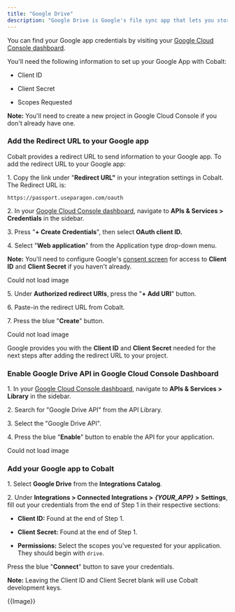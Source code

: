 ```yaml
---
title: "Google Drive"
description: "Google Drive is Google's file sync app that lets you store all of your files online alongside your Google Docs documents, and keep them synced with all of your devices."
---
```




You can find your Google app credentials by visiting your [Google Cloud Console dashboard](https://console.cloud.google.com/projectselector2/home/dashboard?supportedpurview=project). 

You'll need the following information to set up your Google App with Cobalt:

* Client ID

* Client Secret

* Scopes Requested

**Note:** You'll need to create a new project in Google Cloud Console if you don't already have one.

### Add the Redirect URL to your Google app

Cobalt provides a redirect URL to send information to your Google app. To add the redirect URL to your Google app:

1\. Copy the link under "**Redirect URL"** in your integration settings in Cobalt. The Redirect URL is:

```
https://passport.useparagon.com/oauth
```

2\. In your [Google Cloud Console dashboard](https://console.cloud.google.com/projectselector2/home/dashboard?supportedpurview=project), navigate to **APIs & Services > Credentials** in the sidebar.

3\. Press "**\+ Create Credentials**", then select **OAuth client ID.**

4\. Select "**Web application**" from the Application type drop-down menu.

**Note:** You'll need to configure Google's [consent screen](https://console.developers.google.com/apis/credentials) for access to **Client ID** and **Client Secret** if you haven't already.

Could not load image

5\. Under **Authorized redirect URIs**, press the "**\+ Add URI**" button.

6\. Paste-in the redirect URL from Cobalt.

7\. Press the blue "**Create**" button.

Could not load image

Google provides you with the **Client ID** and **Client Secret** needed for the next steps after adding the redirect URL to your project.

### Enable Google Drive API in Google Cloud Console Dashboard

1\. In your [Google Cloud Console dashboard,](https://console.cloud.google.com/projectselector2/home/dashboard?supportedpurview=project) navigate to **APIs & Services > Library** in the sidebar.

2\. Search for "Google Drive API" from the API Library.

3\. Select the "Google Drive API".

4\. Press the blue "**Enable**" button to enable the API for your application.

Could not load image

### Add your Google app to Cobalt

1\. Select **Google Drive** from the **Integrations Catalog**.

2\. Under **Integrations > Connected Integrations >** _**{YOUR\_APP}**_ **\>** **Settings**, fill out your credentials from the end of Step 1 in their respective sections:

* **Client ID:** Found at the end of Step 1.

* **Client Secret:** Found at the end of Step 1.

* **Permissions:** Select the scopes you've requested for your application. They should begin with `drive`.

Press the blue "**Connect**" button to save your credentials.

**Note:** Leaving the Client ID and Client Secret blank will use Cobalt development keys.

{{Image}}